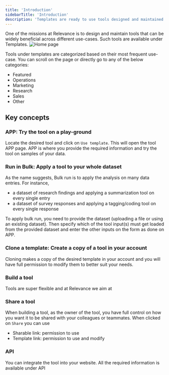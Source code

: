 ```yaml
---
title: 'Introduction'
sidebarTitle: 'Introduction'
description: 'Templates are ready to use tools designed and maintained by Relevance'
---
```

One of the missions at Relevance is to design and maintain tools that can be widely beneficial
across different use-cases. Such tools are available under Templates.
![Home page](/images/templates/templates-page.png)

Tools under templates are categorized based on their most frequent use-case. You can scroll on the page 
or directly go to any of the below categories:
* Featured
* Operations
* Marketing
* Research
* Sales
* Other

## Key concepts
### APP: Try the tool on a play-ground
Locate the desired tool and click on `Use template`. This will open the tool APP page.
APP is where you provide the required information and try the tool on samples of your data. 

### Run in Bulk: Apply a tool to your whole dataset
As the name suggests, Bulk run is to apply the analysis on many data entries. For instance, 
* a dataset of research findings and applying a summarization tool on every single entry
* a dataset of survey responses and applying a tagging/coding tool on every single response

To apply bulk run, you need to provide the dataset (uploading a file or using an existing dataset).
Then specify which of the tool input(s) must get loaded from the provided dataset and enter the 
other inputs on the form as done on APP.

### Clone a template: Create a copy of a tool in your account
Cloning makes a copy of the desired template in your account and you will have full permission to modify them
to better suit your needs.

### Build a tool
Tools are super flexible and at Relevance we aim at 

### Share a tool
When building a tool, as the owner of the tool, you have full control on how you want it to be shared with 
your colleagues or teammates.
When clicked on `Share` you can use
* Sharable link: permission to use
* Template link: permission to use and modify

### API
You can integrate the tool into your website. All the required information is available under API